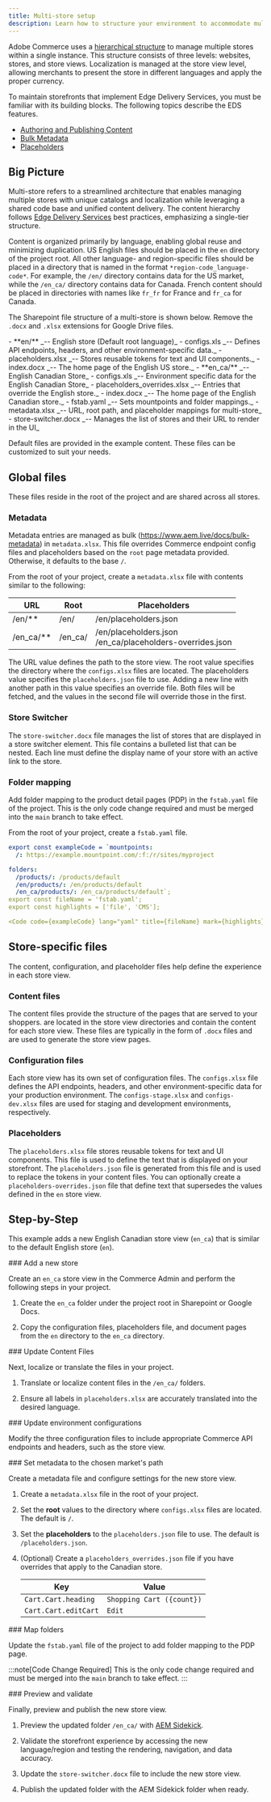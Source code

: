 ```yaml
---
title: Multi-store setup
description: Learn how to structure your environment to accommodate multiple stores.
---
```




Adobe Commerce uses a [hierarchical structure](https://experienceleague.adobe.com/en/docs/commerce-admin/start/setup/websites-stores-views) to manage multiple stores within a single instance. This structure consists of three levels: websites, stores, and store views. Localization is managed at the store view level, allowing merchants to present the store in different languages and apply the proper currency.

To maintain storefronts that implement Edge Delivery Services, you must be familiar with its building blocks. The following topics describe the EDS features.

* [Authoring and Publishing Content](https://experienceleague.adobe.com/en/docs/experience-manager-cloud-service/content/edge-delivery/document-authoring/authoring)
* [Bulk Metadata](https://www.aem.live/docs/bulk-metadata)
* [Placeholders](https://www.aem.live/docs/placeholders)

## Big Picture

Multi-store refers to a streamlined architecture that enables managing multiple stores with unique catalogs and localization while leveraging a shared code base and unified content delivery. The content hierarchy follows [Edge Delivery Services](https://experienceleague.adobe.com/en/docs/experience-manager-cloud-service/content/edge-delivery/overview) best practices, emphasizing a single-tier structure.

Content is organized primarily by language, enabling global reuse and minimizing duplication. US English files should be placed in the `en` directory of the project root. All other language- and region-specific files should be placed in a directory that is named in the format `*region-code_language-code*`. For example, the `/en/` directory contains data for the US market, while the  `/en_ca/` directory contains data for Canada. French content should be placed in directories with names like `fr_fr` for France and `fr_ca` for Canada.

The Sharepoint file structure of a multi-store is shown below. Remove the `.docx` and `.xlsx` extensions for Google Drive files.

<FileTree>
- **en/** _-- English store (Default root language)_
  - configs.xls _-- Defines API endpoints, headers, and other environment-specific data._
  - placeholders.xlsx _-- Stores reusable tokens for text and UI components._
  - index.docx _-- The home page of the English US store._
- **en_ca/** _-- English Canadian Store_
  - configs.xls _-- Environment specific data for the English Canadian Store_
  - placeholders_overrides.xlsx _-- Entries that override the English store._
  - index.docx _-- The home page of the English Canadian store._
- fstab.yaml _-- Sets mountpoints and folder mappings._
- metadata.xlsx _-- URL, root path, and placeholder mappings for multi-store_
- store-switcher.docx _-- Manages the list of stores and their URL to render in the UI_
</FileTree>

Default files are provided in the example content. These files can be customized to suit your needs.

## Global files

These files reside in the root of the project and are shared across all stores.

### Metadata

Metadata entries are managed as bulk (https://www.aem.live/docs/bulk-metadata) in `metadata.xlsx`.
This file overrides Commerce endpoint config files and placeholders based on the `root` page metadata provided. Otherwise, it defaults to the base `/`.

From the root of your project, create a `metadata.xlsx` file with contents similar to the following:

| URL | Root | Placeholders |
|---|---|---|
| /en/** | /en/ | /en/placeholders.json |
| /en_ca/** | /en_ca/ | /en/placeholders.json<br/>/en_ca/placeholders-overrides.json |

The URL value defines the path to the store view. The root value specifies the directory where the `configs.xlsx` files are located. The placeholders value specifies the `placeholders.json` file to use. Adding a new line with another path in this value specifies an override file. Both files will be fetched, and the values in the second file will override those in the first.

### Store Switcher

The `store-switcher.docx` file manages the list of stores that are displayed in a store switcher element.
This file contains a bulleted list that can be nested. Each line must define the display name of your store with an active link to the store.

### Folder mapping

Add folder mapping to the product detail pages (PDP) in the `fstab.yaml` file of the project. This is the only code change required and must be merged into the `main` branch to take effect.

From the root of your project, create a `fstab.yaml` file.

```yaml
export const exampleCode = `mountpoints:
  /: https://example.mountpoint.com/:f:/r/sites/myproject

folders:
  /products/: /products/default
  /en/products/: /en/products/default
  /en_ca/products/: /en_ca/products/default`;
export const fileName = 'fstab.yaml';
export const highlights = ['file', 'CMS'];

<Code code={exampleCode} lang="yaml" title={fileName} mark={highlights} />
```

## Store-specific files

The content, configuration, and placeholder files help define the experience in each store view.

### Content files

The content files provide the structure of the pages that are served to your shoppers. are located in the store view directories and contain the content for each store view. These files are typically in the form of `.docx` files and are used to generate the store view pages.

### Configuration files

Each store view has its own set of configuration files. The `configs.xlsx` file defines the API endpoints, headers, and other environment-specific data for your production environment. The `configs-stage.xlsx` and `configs-dev.xlsx` files are used for staging and development environments, respectively.

### Placeholders

The `placeholders.xlsx` file stores reusable tokens for text and UI components. This file is used to define the text that is displayed on your storefront. The `placeholders.json` file is generated from this file and is used to replace the tokens in your content files. You can optionally create a `placeholders-overrides.json` file that define text that supersedes the values defined in the `en` store view.

## Step-by-Step

This example adds a new English Canadian store view (`en_ca`) that is similar to the default English store (`en`).

<Tasks>

<Task>
### Add a new store

Create an `en_ca` store view in the Commerce Admin and perform the following steps in your project.

1. Create the `en_ca` folder under the project root in Sharepoint or Google Docs.

1. Copy the configuration files, placeholders file, and document pages from the `en` directory to the `en_ca` directory.

</Task>

<Task>
### Update Content Files

Next, localize or translate the files in your project.

1. Translate or localize content files in the `/en_ca/` folders.

1. Ensure all labels in `placeholders.xlsx` are accurately translated into the desired language.

</Task>

<Task>
### Update environment configurations

Modify the three configuration files to include appropriate Commerce API endpoints and headers, such as the store view.

</Task>

<Task>
### Set metadata to the chosen market's path

Create a metadata file and configure settings for the new store view.

1. Create a `metadata.xlsx` file in the root of your project.

1. Set the **root** values to the directory where `configs.xlsx` files are located. The default is `/`.

1. Set the **placeholders** to the `placeholders.json` file to use. The default is `/placeholders.json`.

1. (Optional) Create a `placeholders_overrides.json` file if you have overrides that apply to the Canadian store.

   | Key | Value |
   |---|---|
   | `Cart.Cart.heading` | `Shopping Cart ({count})` |
   | `Cart.Cart.editCart` | `Edit` |

</Task>

<Task>
### Map folders

Update the `fstab.yaml` file of the project to  add folder mapping to the PDP page.

:::note[Code Change Required]
This is the only code change required and must be merged into the `main` branch to take effect.
:::

</Task>

<Task>
### Preview and validate

Finally, preview and publish the new store view.

1. Preview the updated folder `/en_ca/` with [AEM Sidekick](https://experienceleague.adobe.com/en/docs/experience-manager-cloud-service/content/edge-delivery/resources/sidekick/sidekick).

1. Validate the storefront experience by accessing the new language/region and testing the rendering, navigation, and data accuracy.

1. Update the `store-switcher.docx` file to include the new store view.

1. Publish the updated folder with the AEM Sidekick folder when ready.


</Task>
</Tasks>
